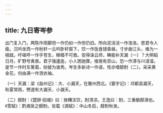 ```yaml
---
---
---
```

title: 九日寄岑参
---




出门复入门，两陈作雨脚但一作仍如一作但仍旧。所向泥活活一作浩浩，思君令人瘦。沉吟坐西一作秋轩一云吟卧轩窗下，饮一作饭食错昏昼。寸步曲江头，难为一相就。吁嗟呼一作乎苍生，稼穑不可救。安得诛云师，畴能补天漏〔一〕？大明韬日月，旷野号禽兽。君子强逶迤，小人困驰骤。维南有崇山，恐一作漭与川浸溜。是节一作时东篱菊，纷披为谁秀。岑生多新诗一作语，性亦嗜醇酎〔二〕。采采黄金花，何由满一作洒衣袖。

〔一〕天漏：梁《益州记》：大、小漏天，在雅州西北。《寰宇记》：邛都县漏天，秋夏常雨，僰道有大漏天、小漏天。

〔二〕醇酎：《楚辞·招魂》曰：挫糟冻饮，酎清凉。王逸曰：酎，三重酿醇酒也。《雪赋》：酌湘吴之醇酎。张载《酒赋》：中山冬启，醇酎秋发。